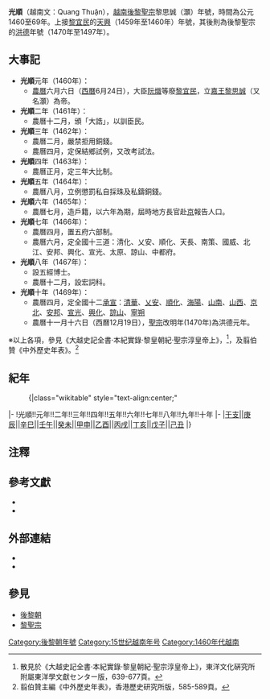 {{Eranamebox|年号=光順
|起讫时间= 1460年—1470年
|政权= 後黎朝
|帝王= 聖宗黎思誠（灝）
|历时= 10年
|timeline= <timeline>
ImageSize  = width:200 height:50
PlotArea   = width:180 height:30 left:10 bottom:20
TimeAxis   = orientation:horizontal
DateFormat = yyyy
Period     = from:1400 till:1800
AlignBars  = early
ScaleMajor = increment:50 start:1400
Colors =
  id:canvas value:rgb(1,1,0.85)
BackgroundColors = canvas:canvas
PlotData =
  width:15 color:black
  bar:era from:start till:end
  bar:era from:1428 till:1789 color:yellow
  bar:era from:1460 till:1469 color:red
  bar:era from:1470 till:1497 color:blue
</timeline>
|说明= <span style="color: red">光順</span>在<span style="color: yellow">'''後黎朝'''</span>和<span style="color: red">[[後黎聖宗|後黎聖宗黎思誠]]</span>时期的位置。
}}

'''光順'''（越南文：Quang Thuận），[[越南|越南]][[黎聖宗|後黎聖宗]]黎思誠（灝）年號，時間為公元1460至69年。上接[[黎宜民|黎宜民]]的[[天兴_(黎宜民)|天興]]（1459年至1460年）年號，其後則為後黎聖宗的[[洪德|洪德]]年號（1470年至1497年）。

==大事記==
*'''光順'''元年（1460年）：
**[[農曆|農曆]]六月六日（[[格里曆|西曆]]6月24日），大臣[[阮熾|阮熾]]等廢[[黎宜民|黎宜民]]，立[[黎聖宗|嘉王黎思誠]]（又名灝）為帝。
*'''光順'''二年（1461年）：
**農曆十二月，頒「大誥」，以訓臣民。
*'''光順'''三年（1462年）：
**農曆二月，嚴禁拒用銅錢。
**農曆四月，定保結鄉試例，又改考試法。
*'''光順'''四年（1463年）：
**農曆正月，定三年大比制。
*'''光順'''五年（1464年）：
**農曆八月，立例懲罰私自採珠及私鑄銅錢。
*'''光順'''六年（1465年）：
**農曆七月，造戶籍，以六年為期，屆時地方長官赴[[昇龍|京]]報告人口。
*'''光順'''七年（1466年）：
**農曆四月，置五府六部制。
**農曆六月，定全國十三道：清化、乂安、順化、天長、南策、國威、北江、安邦、興化、宣光、太原、諒山、中都府。
*'''光順'''八年（1467年）：
**設五經博士。
**農曆十二月，設宏詞科。
*'''光順'''十年（1469年）：
**農曆四月，定全國十二[[承宣|承宣]]：[[清華承宣|清華]]、[[乂安承宣|乂安]]、[[順化承宣|順化]]、[[海陽承宣|海陽]]、[[山南承宣|山南]]、[[山西承宣|山西]]、[[京北承宣|京北]]、[[安邦承宣|安邦]]、[[宣光承宣|宣光]]、[[興化承宣|興化]]、[[諒山承宣|諒山]]、[[寧朔承宣|寧朔]]
**農曆十一月十六日（西曆12月19日），[[黎聖宗|聖宗]]改明年(1470年)為洪德元年。
※以上各項，參見《大越史記全書·本紀實錄·黎皇朝紀·聖宗淳皇帝上》，<ref>散見於《大越史記全書·本紀實錄·黎皇朝紀·聖宗淳皇帝上》，東洋文化硏究所附屬東洋學文獻センター版，639-677頁。</ref>，及翦伯贊《中外歷史年表》。<ref>翦伯贊主編《中外歷史年表》，香港歷史研究所版，585-589頁。</ref>

==紀年==
:{|class="wikitable" style="text-align:center;"
|-
!光順!!元年!!二年!!三年!!四年!!五年!!六年!!七年!!八年!!九年!!十年
|-
|[[干支|干支]]||[[庚辰|庚辰]]||[[辛巳|辛巳]]||[[壬午|壬午]]||[[癸未|癸未]]||[[甲申|甲申]]||[[乙酉|乙酉]]||[[丙戌|丙戌]]||[[丁亥|丁亥]]||[[戊子|戊子]]||[[己丑|己丑]]
|}

==注釋==
{{reflist|2}}

==參考文獻==
<div class="references-small">
*{{ja}}{{cite book|title=《[[大越史記全書|大越史記全書]]》|author=[[吳士連|吳士連]]等|others=[[陳荊和|陳荊和]]編校|publisher=[[東京大學|東京大學]]東洋文化硏究所附屬東洋學文獻センター（[[昭和|昭和]]59－61年）（1984－1986）|language=zh}}
*{{cite book|title=《[[中外歷史年表|中外歷史年表]]》|author=[[翦伯贊|翦伯贊]]主編|location=[[香港|香港]]|publisher=[[香港歷史研究所|香港歷史研究所]]（1971年）|language=zh}}
</div>

==外部連結==
*{{zh}}{{cite web|url=http://www.sinica.edu.tw/~tdbproj/sinocal/luso.html|title=台灣中央研究院計算中心─兩千年中西曆轉換|access-date=2009-07-28|archive-url=https://web.archive.org/web/20090406034750/http://www.sinica.edu.tw/~tdbproj/sinocal/luso.html|archive-date=2009-04-06|dead-url=yes}}
*{{vi}}{{zh}}{{cite web|url=http://www.nomna.org/DVSKTT/dvsktt.php?IDcat=60|title=Hội Bảo tồn Di sản chữ Nôm─《大越史記全書·本紀實錄·黎皇朝紀·聖宗淳皇帝上》|deadurl=yes|archiveurl=https://web.archive.org/web/20160305013607/http://www.nomna.org/DVSKTT/dvsktt.php?IDcat=60|archivedate=2016-03-05|accessdate=2009-07-28}}

==參見==
*[[後黎朝|後黎朝]]
*[[黎聖宗|黎聖宗]]

{{年号|[[天兴_(黎宜民)|天興]]|[[越南年号列表#後黎朝|後黎朝年号]]|[[洪德|洪德]]}}
{{越南年號}}
[[Category:後黎朝年號|Category:後黎朝年號]]
[[Category:15世纪越南年号|Category:15世纪越南年号]]
[[Category:1460年代越南|Category:1460年代越南]]